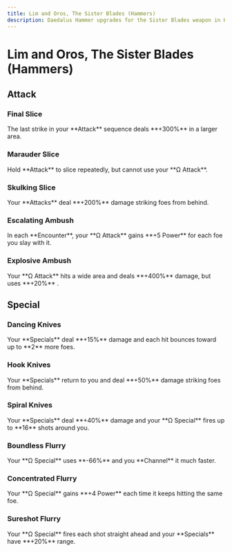 ```yaml
---
title: Lim and Oros, The Sister Blades (Hammers)
description: Daedalus Hammer upgrades for the Sister Blades weapon in Hades 2.
---
```



# Lim and Oros, The Sister Blades (Hammers)

## Attack

### Final Slice

<CodexEntry data={DbHammers.Blades.finalSlice}>
  The last strike in your **Attack** sequence deals **+300%** in a larger area.
</CodexEntry>

### Marauder Slice

<CodexEntry data={DbHammers.Blades.marauderSlice}>
  Hold **Attack** to slice repeatedly, but cannot use your **Ω Attack**.
</CodexEntry>

### Skulking Slice

<CodexEntry data={DbHammers.Blades.skulkingSlice}>
  Your **Attacks** deal **+200%** damage striking foes from behind.
</CodexEntry>

### Escalating Ambush

<CodexEntry data={DbHammers.Blades.escalatingAmbush}>
  In each **Encounter**, your **Ω Attack** gains **+5 Power** for each foe you
  slay with it.
</CodexEntry>

### Explosive Ambush

<CodexEntry data={DbHammers.Blades.explosiveAmbush}>
  Your **Ω Attack** hits a wide area and deals **+400%** damage, but uses
  **+20%** <IconMagick />.
</CodexEntry>

## Special

### Dancing Knives

<CodexEntry data={DbHammers.Blades.dancingKnives}>
  Your **Specials** deal **+15%** damage and each hit bounces toward up to **2**
  more foes.
</CodexEntry>

### Hook Knives

<CodexEntry data={DbHammers.Blades.hookKnives}>
  Your **Specials** return to you and deal **+50%** damage striking foes from
  behind.
</CodexEntry>

### Spiral Knives

<CodexEntry data={DbHammers.Blades.spiralKnives}>
  Your **Specials** deal **+40%** damage and your **Ω Special** fires up to
  **16** shots around you.
</CodexEntry>

### Boundless Flurry

<CodexEntry data={DbHammers.Blades.boundlessFlurry}>
  Your **Ω Special** uses **-66%** <IconMagick /> and you **Channel** it much
  faster.
</CodexEntry>

### Concentrated Flurry

<CodexEntry data={DbHammers.Blades.concentratedFlurry}>
  Your **Ω Special** gains **+4 Power** each time it keeps hitting the same foe.
</CodexEntry>

### Sureshot Flurry

<CodexEntry data={DbHammers.Blades.sureshotFlurry}>
  Your **Ω Special** fires each shot straight ahead and your **Specials** have
  **+20%** range.
</CodexEntry>
